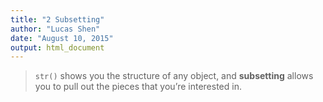 ```yaml
---
title: "2 Subsetting"
author: "Lucas Shen"
date: "August 10, 2015"
output: html_document
---
```

> `str()` shows you the structure of any object, and **subsetting** allows you to pull out the pieces that you’re interested in.